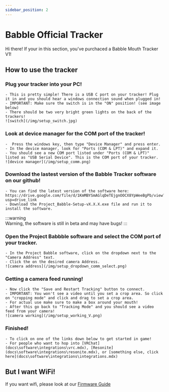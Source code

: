 ```yaml
---
sidebar_position: 2
---
```

# Babble Official Tracker

Hi there! If your in this section, you've purchaced a Babble Mouth Tracker V1! 

## How to use the tracker

### Plug your tracker into your PC! 
    - This is pretty simple! There is a USB C port on your tracker! Plug it in and you should hear a windows connection sound when plugged in!
    - IMPORTANT: Make sure the switch is in the "ON" position! (see image below)
    - There should be two very bright green lights on the back of the trackers!
    ![switch](/img/setup_switch.jpg)

### Look at device manager for the COM port of the tracker!
    -  Press the windows key, then type "Device Manager" and press enter.
    - In the device manager, look for "Ports (COM & LPT)" and expand it.
    - You should see a new COM port listed under "Ports (COM & LPT)" listed as "USB Serial Device". This is the COM port of your tracker. 
    ![device manager](/img/setup_comm.png)

### Download the lastest version of the Babble Tracker software on our github! 
    - You can find the latest version of the software here:  https://drive.google.com/file/d/1KmMBYSmAGlqDeTEjgnOOCX8YpWeeBgPb/view?usp=drive_link
    - Download the Project_Babble-Setup-vX.X.X.exe file and run it to install the software.

:::warning  
Warning, the software is still in beta and may have bugs! 
:::


### Open the Project Babbble software and select the COM port of your tracker.
    - In the Project Babble software, click on the dropdown next to the "Camera Address" text.
    - Click the on the desired camera Address. 
    ![camera address](/img/setup_dropdown_comm_select.png)

### Getting a camera feed running!
    - Now click the "Save and Restart Tracking" button to connect. 
    - IMPORTANT: You won't see a video until you set a crop area. So click on "cropping mode" and click and drag to set a crop area.
    - For actual use make sure to make a box around your mouth!
    - After this go back to "Tracking Mode" and you should see a video feed from your camera!
    ![camera working](/img/setup_working_V.png)

### Finished! 
    - To click on one of the links down below to get started in game!
    - For people who want to hop into [VRChat](docs\software\integrations\vrc.mdx), [Resonite](docs\software\integrations\resonite.mdx), or [something else, click here](docs\software\integrations\integrations.mdx)

## But I want WiFi! 

If you want wifi, please look at our [Firmware Guide](docs\hardware\Firmware\firmware.mdx)   